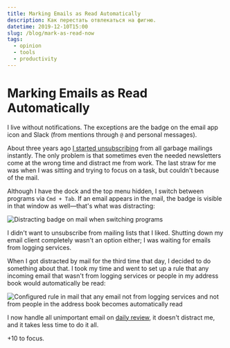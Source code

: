 ```yaml
---
title: Marking Emails as Read Automatically
description: Как перестать отвлекаться на фигню.
datetime: 2019-12-10T15:00
slug: /blog/mark-as-read-now
tags:
  - opinion
  - tools
  - productivity
---
```


# Marking Emails as Read Automatically

I live without notifications. The exceptions are the badge on the email app icon and Slack (from mentions through `@` and personal messages).

About three years ago [I started unsubscribing](/blog/unsubscribe-now/) from all garbage mailings instantly. The only problem is that sometimes even the needed newsletters come at the wrong time and distract me from work. The last straw for me was when I was sitting and trying to focus on a task, but couldn't because of the mail.

Although I have the dock and the top menu hidden, I switch between programs via `Cmd + Tab`. If an email appears in the mail, the badge is visible in that window as well—that's what was distracting:

![Distracting badge on mail when switching programs](/images/content/mark-as-read-now/cmd-tab.jpg)

I didn't want to unsubscribe from mailing lists that I liked. Shutting down my email client completely wasn't an option either; I was waiting for emails from logging services.

When I got distracted by mail for the third time that day, I decided to do something about that. I took my time and went to set up a rule that any incoming email that wasn't from logging services or people in my address book would automatically be read:

![Configured rule in mail that any email not from logging services and not from people in the address book becomes automatically read](/images/content/mark-as-read-now/email-rule.jpg)

I now handle all unimportant email on [daily review](/blog/jedi-techniques/), it doesn't distract me, and it takes less time to do it all.

+10 to focus.
